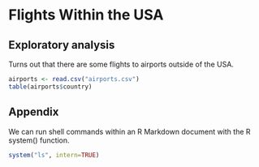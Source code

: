 
# Flights Within the USA

## Exploratory analysis

Turns out that there are some flights to airports outside of 
the USA.

```r
airports <- read.csv("airports.csv")
table(airports$country)
```

## Appendix

We can run shell commands within an R Markdown document with
the R system() function.

```r
system("ls", intern=TRUE)
```
